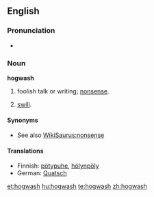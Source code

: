 ==English==

===Pronunciation===
*{{audio|en-us-hogwash.ogg|Audio (US)}}

===Noun===
'''hogwash'''

# {{slang}} foolish talk or writing; [[nonsense]].
# [[swill]].

====Synonyms====
* See also [[WikiSaurus:nonsense]]

====Translations====
{{trans-top|nonsense}}
* Finnish: [[pötypuhe]], [[hölynpöly]]
* German: [[Quatsch]] {{m}}
{{trans-mid}}
{{trans-bottom}}

[[et:hogwash]]
[[hu:hogwash]]
[[te:hogwash]]
[[zh:hogwash]]
